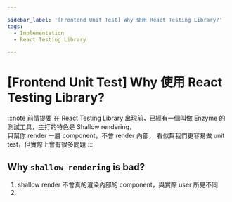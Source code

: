 ```yaml
---

sidebar_label: '[Frontend Unit Test] Why 使用 React Testing Library?'
tags:
  - Implementation
  - React Testing Library 

---
```


# [Frontend Unit Test] Why 使用 React Testing Library?

:::note 前情提要
在 React Testing Library 出現前，已經有一個叫做 Enzyme 的測試工具，主打的特色是 Shallow rendering，<br />
只幫你 render 一層 component，不會 render 內部，
看似幫我們更容易做 unit test，但實際上會有很多問題
:::


## Why `shallow rendering` is bad?

1. shallow render 不會真的渲染內部的 component，與實際 user 所見不同
2. 